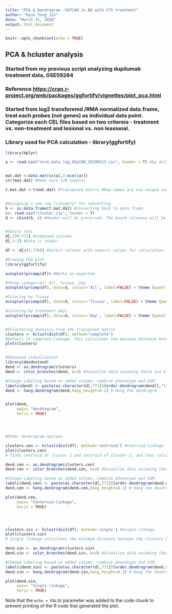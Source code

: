 ```yaml
---
title: "PCA & Dendrogram -hEPCAM in B6 with CTX treatment"
author: "Hyun Yong Jin"
date: "March 31, 2020"
output: html_document
---
```


```r
knitr::opts_chunk$set(echo = TRUE)
```


## PCA & hcluster analysis
### Started from my previous script analyzing dupilumab treatment data, GSE59284
### Reference <https://cran.r-project.org/web/packages/ggfortify/vignettes/plot_pca.html>
### Started from log2 transforemd /RMA normalized data.frame, treat each probes (not genes) as individual data point. Categorize each CEL files based on two critereia - treatment vs. non-treatment and lesional vs. non leasional.
### Library used for PCA calculation - library(ggfortify)


```r
library(dplyr)

a <- read.csv("norm_data_log_hEpCAM_20190213.csv", header = T) #by default, row.names=NULL is included. duplicated header has assigned with each numbers which we dont want. 


mat.dat <-data.matrix(a[,3:ncol(a)]) 
str(mat.dat) #Make sure 120 samples

t.mat.dat <-t(mat.dat) #Transposed matrix #Row names are now unique sample. After converting to data.frame, need to add a new colume with identifier and cateory.


#Assigning a new row (category) for subsetting
b <- as.data.frame(t.mat.dat) #Converting back to data.frame. 
c<- read.csv("cluster.csv", header = T)
d <- cbind(b, c) #Header will be preserved. The bound columnes will be located at the very right. 


#Sanity test
d[,770:773] #Combined coloums
d[,1:3] #Data is ready!

df <- d[c(1:770)] #Select columns with numeric values for calculation. 

#Drawing PCA plot
library(ggfortify)

autoplot(prcomp(df)) #Works as expected

#Three categories: All, Tissue, Day
autoplot(prcomp(df), data=d, colour='All', label=FALSE) + theme (panel.background = element_rect(fill='white', colour='black'))#Subsetting is based on the column info under 'cetegory and labeling is based on rownames. 

#Coloring by Tissue
autoplot(prcomp(df), data=d, colour='Tissue', label=FALSE) + theme (panel.background = element_rect(fill='white', colour='black'))#Subsetting is based on the column info under 'cetegory and labeling is based on rownames. 

#Coloring by treatment days
autoplot(prcomp(df), data=d, colour='Day', label=FALSE) + theme (panel.background = element_rect(fill='white', colour='black'))#Subsetting is based on the column info under 'cetegory and labeling is based on rownames. 



```



```r
#hClustering analysis from the transposed matrix
clusters <- hclust(dist(df), method="complete") 
#Default it complete-linkage. This calculates the maximum distance between clusters before merging.
plot(clusters)


#Advanced vidualisation
library(dendextend)
dend <- as.dendrogram(clusters)
dend <- color_branches(dend, k=4) #Visualize data assuming there are 4 clusters.

#Change Labeling based on added column. combine phenotype and GSM.
labels(dend) <- paste(as.character(d[,771])[order.dendrogram(dend)],"(",labels(dend),")", sep = "") 
dend <- hang.dendrogram(dend,hang_height=0.1) # Hang the dendrogrm


plot(dend, 
     main= "dendtogram",
     horiz = TRUE)




#Other dendrogram options

clusters.cen <- hclust(dist(df), method='centroid') #Centroid-linkage
plot(clusters.cen)
# finds centroid of cluster 1 and centroid of cluster 2, and then calculates the distance between the two before merging.

dend.cen <- as.dendrogram(clusters.cen)
dend.cen <- color_branches(dend.cen, k=4) #Visualize data assuming there are 4 clusters.

#Change Labeling based on added column. combine phenotype and GSM.
labels(dend.cen) <- paste(as.character(d[,771])[order.dendrogram(dend.cen)],"(",labels(dend.cen),")", sep = "") 
dend.cen <- hang.dendrogram(dend.cen,hang_height=0.1) # Hang the dendrogrm

plot(dend.cen, 
     main= "Centeroid-linkage",
     horiz = TRUE)




clusters.sin <- hclust(dist(df), method='single') #Single-linkage
plot(clusters.sin)
# Single linkage calculates the minimum distance between the clusters before merging. This linkage may be used to detect high values in your dataset which may be outliers as they will be merged at the end.

dend.sin <- as.dendrogram(clusters.sin)
dend.sin <- color_branches(dend.sin, k=4) #Visualize data assuming there are 4 clusters.

#Change Labeling based on added column. combine phenotype and GSM.
labels(dend.sin) <- paste(as.character(d[,771])[order.dendrogram(dend.sin)],"(",labels(dend.sin),")", sep = "") 
dend.sin <- hang.dendrogram(dend.sin,hang_height=0.1) # Hang the dendrogrm

plot(dend.sin, 
     main= "Single linkage",
     horiz = TRUE)


```
Note that the `echo = FALSE` parameter was added to the code chunk to prevent printing of the R code that generated the plot.

